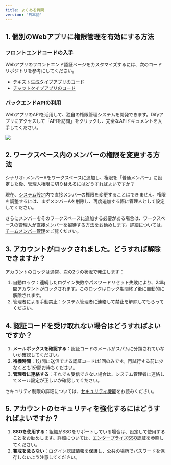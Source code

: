 ```yaml
---
title: よくある質問
version: '日本語'
---
```


## 1. 個別のWebアプリに権限管理を有効にする方法

### フロントエンドコードの入手

Webアプリのフロントエンド認証ページをカスタマイズするには、次のコードリポジトリを参考にしてください。

- [テキスト生成タイプアプリのコード](https://github.com/langgenius/webapp-text-generator)
- [チャットタイプアプリのコード](https://github.com/langgenius/webapp-conversation)

### バックエンドAPIの利用

WebアプリのAPIを活用して、独自の権限管理システムを開発できます。Difyアプリにアクセスして「APIを訪問」をクリックし、完全なAPIドキュメントを入手してください。

![](/ja-jp/img/83116e9cc6c367e59ce712d001860d23.png)

## 2. ワークスペース内のメンバーの権限を変更する方法

シナリオ: メンバーAをワークスペースに追加し、権限を「普通メンバー」に設定した後、管理人権限に切り替えるにはどうすればよいですか？

現在、[システム設定](/administrator-guide/system-settings)内で直接メンバーの権限を変更することはできません。権限を調整するには、まずメンバーAを削除し、再度追加する際に管理人として設定してください。

さらにメンバーをそのワークスペースに追加する必要がある場合は、ワークスペースの管理人が直接メンバーを招待する方法をお勧めします。詳細については、[チームメンバー管理](/ja-jp/user-guide/management/team-members-management)をご覧ください。

## 3. アカウントがロックされました。どうすれば解除できますか？

アカウントのロックは通常、次の2つの状況で発生します：

1. 自動ロック：連続したログイン失敗やパスワードリセット失敗により、24時間アカウントがロックされます。このロックはロック期間終了後に自動的に解除されます。
2. 管理者による手動禁止：システム管理者に連絡して禁止を解除してもらってください。

## 4. 認証コードを受け取れない場合はどうすればよいですか？

1. **メールボックスを確認する**：認証コードのメールがスパムに分類されていないか確認してください。
2. **待機時間**：1分間に送信できる認証コードは1回のみです。再試行する前に少なくとも1分間お待ちください。
3. **管理者に連絡する**：それでも受信できない場合は、システム管理者に連絡してメール設定が正しいか確認してください。

セキュリティ制限の詳細については、[セキュリティ機能](/ja-jp/administrator-guide/security-guide)をお読みください。

## 5. アカウントのセキュリティを強化するにはどうすればよいですか？

1. **SSOを使用する**：組織がSSOをサポートしている場合は、設定して使用することをお勧めします。詳細については、[エンタープライズSSO認証](/ja-jp/administrator-guide/sso/introduction)を参照してください。
2. **警戒を怠らない**：ログイン認証情報を保護し、公共の場所でパスワードを保存しないよう注意してください。
